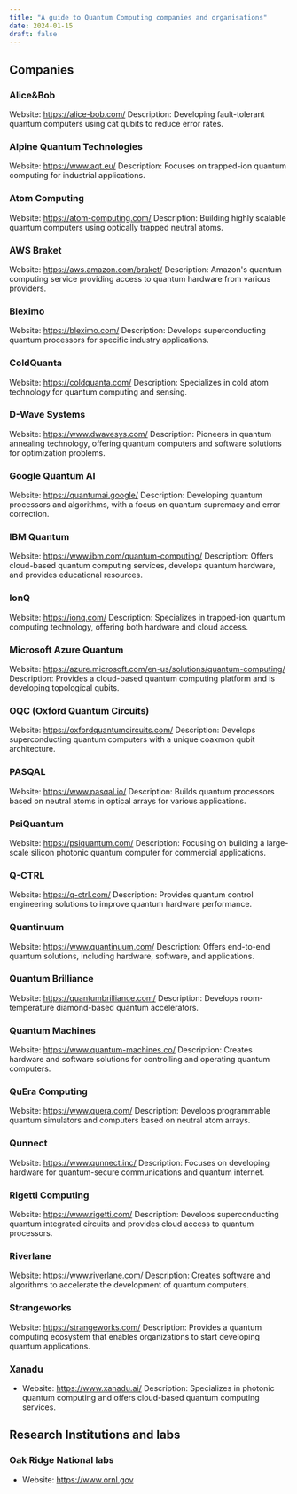 ```yaml
---
title: "A guide to Quantum Computing companies and organisations"
date: 2024-01-15
draft: false
---
```


## Companies

### Alice&Bob
Website: https://alice-bob.com/
Description: Developing fault-tolerant quantum computers using cat qubits to reduce error rates.

### Alpine Quantum Technologies
Website: https://www.aqt.eu/
Description: Focuses on trapped-ion quantum computing for industrial applications.

### Atom Computing
Website: https://atom-computing.com/
Description: Building highly scalable quantum computers using optically trapped neutral atoms.

### AWS Braket
Website: https://aws.amazon.com/braket/
Description: Amazon's quantum computing service providing access to quantum hardware from various providers.

### Bleximo
Website: https://bleximo.com/
Description: Develops superconducting quantum processors for specific industry applications.

### ColdQuanta
Website: https://coldquanta.com/
Description: Specializes in cold atom technology for quantum computing and sensing.

### D-Wave Systems
Website: https://www.dwavesys.com/
Description: Pioneers in quantum annealing technology, offering quantum computers and software solutions for optimization problems.

### Google Quantum AI
Website: https://quantumai.google/
Description: Developing quantum processors and algorithms, with a focus on quantum supremacy and error correction.

### IBM Quantum
Website: https://www.ibm.com/quantum-computing/
Description: Offers cloud-based quantum computing services, develops quantum hardware, and provides educational resources.

### IonQ
Website: https://ionq.com/
Description: Specializes in trapped-ion quantum computing technology, offering both hardware and cloud access.

### Microsoft Azure Quantum
Website: https://azure.microsoft.com/en-us/solutions/quantum-computing/
Description: Provides a cloud-based quantum computing platform and is developing topological qubits.

### OQC (Oxford Quantum Circuits)
Website: https://oxfordquantumcircuits.com/
Description: Develops superconducting quantum computers with a unique coaxmon qubit architecture.

### PASQAL
Website: https://www.pasqal.io/
Description: Builds quantum processors based on neutral atoms in optical arrays for various applications.

### PsiQuantum
Website: https://psiquantum.com/
Description: Focusing on building a large-scale silicon photonic quantum computer for commercial applications.

### Q-CTRL
Website: https://q-ctrl.com/
Description: Provides quantum control engineering solutions to improve quantum hardware performance.

### Quantinuum

Website: https://www.quantinuum.com/
Description: Offers end-to-end quantum solutions, including hardware, software, and applications.

### Quantum Brilliance

Website: https://quantumbrilliance.com/
Description: Develops room-temperature diamond-based quantum accelerators.

### Quantum Machines

Website: https://www.quantum-machines.co/
Description: Creates hardware and software solutions for controlling and operating quantum computers.

### QuEra Computing

Website: https://www.quera.com/
Description: Develops programmable quantum simulators and computers based on neutral atom arrays.

### Qunnect

Website: https://www.qunnect.inc/
Description: Focuses on developing hardware for quantum-secure communications and quantum internet.

### Rigetti Computing

Website: https://www.rigetti.com/
Description: Develops superconducting quantum integrated circuits and provides cloud access to quantum processors.

### Riverlane

Website: https://www.riverlane.com/
Description: Creates software and algorithms to accelerate the development of quantum computers.

### Strangeworks

Website: https://strangeworks.com/
Description: Provides a quantum computing ecosystem that enables organizations to start developing quantum applications.

### Xanadu

- Website: https://www.xanadu.ai/
Description: Specializes in photonic quantum computing and offers cloud-based quantum computing services.


## Research Institutions and labs

### Oak Ridge National labs

- Website: https://www.ornl.gov
